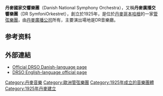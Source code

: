{{Infobox orchestra
| name                = 丹麦国家交响乐团<br>Danish National Symphony Orchestra
| image                 = Main Auditorium, Copenhagen Concert Hall.jpg
| caption           = 
| origin              = [[丹麥|丹麥]][[哥本哈根|哥本哈根]]
| founded        = {{Start date and age|1925|df=yes}}<ref>{{cite web|title=Widescreen musical magic|url=https://drkoncerthuset.dk/dr-symfoni-orkestret/danish-national-symphony-orchestra/|access-date=2022-01-13|archive-date=2021-11-24|archive-url=https://web.archive.org/web/20211124074708/https://drkoncerthuset.dk/dr-symfoni-orkestret/danish-national-symphony-orchestra/}}</ref>
| concert_hall     = {{link-en|哥本哈根音乐厅|Copenhagen Concert Hall}}
| website                 = [https://drkoncerthuset.dk/dr-symfoni-orkestret/danish-national-symphony-orchestra/ 官方网站]
| principal_conductor = {{link-en|法比奧·路易斯|Fabio Luisi}}
}}
'''丹麥國家交響樂團'''（Danish National Symphony Orchestra），又稱'''丹麥廣播交響樂團'''（DR SymfoniOrkestret），創立於1925年，是位於[[丹麥|丹麥]][[哥本哈根|哥本哈根]]的一家[[管弦樂團|管弦樂團]]，由[[丹麥廣播公司|丹麥廣播公司]]所有，主要演出場地是DR音樂廳。

== 参考资料 ==
{{Reflist}}

== 外部連結 ==
* [https://web.archive.org/web/20140102173432/http://www.dr.dk/Koncerthuset/kor-og-orkestre/dr-symfoniorkestret/forside.htm Official DRSO Danish-language page]
* [https://web.archive.org/web/20140102173430/http://www.dr.dk/Koncerthuset/english/the-danish-national-symphony-orchestra.htm DRSO English-language official page]
{{乐团小作品}}
[[Category:丹麥音樂|Category:丹麥音樂]]
[[Category:歐洲管弦樂團|Category:歐洲管弦樂團]]
[[Category:1925年成立的音樂團體|Category:1925年成立的音樂團體]]
[[Category:1925年丹麥建立|Category:1925年丹麥建立]]